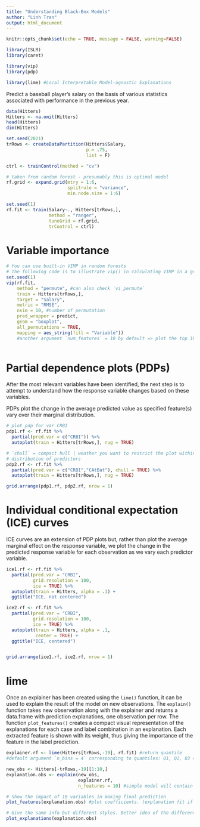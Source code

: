 ```yaml
---
title: "Understanding Black-Box Models"
author: "Linh Tran"
output: html_document
---
```


```r
knitr::opts_chunk$set(echo = TRUE, message = FALSE, warning=FALSE)
```

```r
library(ISLR)
library(caret)

library(vip)
library(pdp)

library(lime) #Local Interpretable Model-agnostic Explanations
```

Predict a baseball player’s salary on the basis of various statistics associated with performance in the previous year. 

```r
data(Hitters)
Hitters <- na.omit(Hitters)
head(Hitters)
dim(Hitters)

set.seed(2021)
trRows <- createDataPartition(Hitters$Salary,
                              p = .75,
                              list = F)

ctrl <- trainControl(method = "cv")

# taken from random forest - presumably this is optimal model 
rf.grid <- expand.grid(mtry = 1:6,
                       splitrule = "variance",
                       min.node.size = 1:6)

set.seed(1)
rf.fit <- train(Salary~., Hitters[trRows,], 
                method = "ranger",
                tuneGrid = rf.grid,
                trControl = ctrl)
```




# Variable importance

```r
# You can use built-in VIMP in random forests
# The following code is to illustrate vip() in calculating VIMP in a general case
set.seed(1)
vip(rf.fit, 
    method = "permute", #can also check `vi_permute` 
    train = Hitters[trRows,],
    target = "Salary",
    metric = "RMSE",
    nsim = 10, #number of permutation
    pred_wrapper = predict,
    geom = "boxplot", 
    all_permutations = TRUE,
    mapping = aes_string(fill = "Variable")) 
    #another argument `num_features` = 10 by default => plot the top 10 most important variables
    

```

# Partial dependence plots (PDPs)

After the most relevant variables have been identified, the next step is to attempt to understand how the response variable changes based on these variables.

PDPs plot the change in the average predicted value as specified feature(s) vary over their marginal distribution. 

```r
# plot pdp for var CRBI
pdp1.rf <- rf.fit %>% 
  partial(pred.var = c("CRBI")) %>%
  autoplot(train = Hitters[trRows,], rug = TRUE) 

# `chull` = compact hull | weather you want to restrict the plot within a compact hull region
# distribution of predictors 
pdp2.rf <- rf.fit %>% 
  partial(pred.var = c("CRBI","CAtBat"), chull = TRUE) %>%
  autoplot(train = Hitters[trRows,], rug = TRUE) 

grid.arrange(pdp1.rf, pdp2.rf, nrow = 1)
```

# Individual conditional expectation (ICE) curves

ICE curves are an extension of PDP plots but, rather than plot the average marginal effect on the response variable, we plot the change in the predicted response variable for each observation as we vary each predictor variable. 

```r
ice1.rf <- rf.fit %>% 
  partial(pred.var = "CRBI", 
          grid.resolution = 100,
          ice = TRUE) %>%
  autoplot(train = Hitters, alpha = .1) +
  ggtitle("ICE, not centered") 

ice2.rf <- rf.fit %>% 
  partial(pred.var = "CRBI", 
          grid.resolution = 100,
          ice = TRUE) %>%
  autoplot(train = Hitters, alpha = .1, 
           center = TRUE) +
  ggtitle("ICE, centered") 


grid.arrange(ice1.rf, ice2.rf, nrow = 1)
```


# lime

Once an explainer has been created using the `lime()` function, it can be used to explain the result of the model on new observations. The `explain()` function takes new observation along with the explainer and returns a data.frame with prediction explanations, one observation per row. The function `plot_features()` creates a compact visual representation of the explanations for each case and label combination in an explanation. Each extracted feature is shown with its weight, thus giving the importance of the feature in the label prediction.

```r
explainer.rf <- lime(Hitters[trRows,-19], rf.fit) #return quantile
#default argument `n_bins = 4` corresponding to quantiles: Q1, Q2, Q3 => (-infinity, Q1], [Q1, Q2),...(Q3, infinity]

new_obs <- Hitters[-trRows,-19][1:10,]
explanation.obs <- explain(new_obs,
                           explainer.rf, 
                           n_features = 10) #simple model will contain 10 features

# Show the impact of 10 variables in making final prediction
plot_features(explanation.obs) #plot coefficients. (explanation fit if low => model is less reliable, R-squared is low). Players who have high salaries tend to have more blue colors (more positive coefficients)

# Give the same info but different styles. Better idea of the different quartiles. 
plot_explanations(explanation.obs)
```


